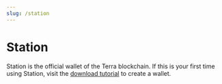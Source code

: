 ```yaml
---
slug: /station
---
```



# Station

Station is the official wallet of the Terra blockchain. If this is your first time using Station, visit the [download tutorial](../station/get-started.mdx) to create a wallet.

<CardSection cards={stationCards} />
